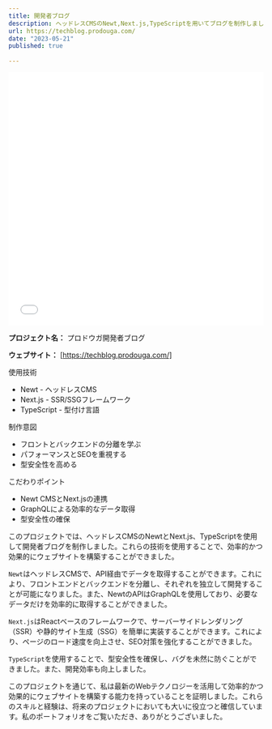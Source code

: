 ```yaml
---
title: 開発者ブログ
description: ヘッドレスCMSのNewt,Next.js,TypeScriptを用いてブログを制作しました。
url: https://techblog.prodouga.com/
date: "2023-05-21"
published: true
  
---
```


<iframe width="100%" height="500" src="//techblog.prodouga.com" allowfullscreen="allowfullscreen" allowpaymentrequest frameborder="0"></iframe>


**プロジェクト名：** プロドウガ開発者ブログ

**ウェブサイト：** [https://techblog.prodouga.com/]

使用技術
- Newt - ヘッドレスCMS 
- Next.js - SSR/SSGフレームワーク
- TypeScript - 型付け言語

制作意図
- フロントとバックエンドの分離を学ぶ
- パフォーマンスとSEOを重視する 
- 型安全性を高める

こだわりポイント
- Newt CMSとNext.jsの連携
- GraphQLによる効率的なデータ取得
- 型安全性の確保

このプロジェクトでは、ヘッドレスCMSのNewtとNext.js、TypeScriptを使用して開発者ブログを制作しました。これらの技術を使用することで、効率的かつ効果的にウェブサイトを構築することができました。

`Newt`はヘッドレスCMSで、API経由でデータを取得することができます。これにより、フロントエンドとバックエンドを分離し、それぞれを独立して開発することが可能になりました。また、NewtのAPIはGraphQLを使用しており、必要なデータだけを効率的に取得することができました。

`Next.js`はReactベースのフレームワークで、サーバーサイドレンダリング（SSR）や静的サイト生成（SSG）を簡単に実装することができます。これにより、ページのロード速度を向上させ、SEO対策を強化することができました。

`TypeScript`を使用することで、型安全性を確保し、バグを未然に防ぐことができました。また、開発効率も向上しました。

このプロジェクトを通じて、私は最新のWebテクノロジーを活用して効率的かつ効果的にウェブサイトを構築する能力を持っていることを証明しました。これらのスキルと経験は、将来のプロジェクトにおいても大いに役立つと確信しています。私のポートフォリオをご覧いただき、ありがとうございました。